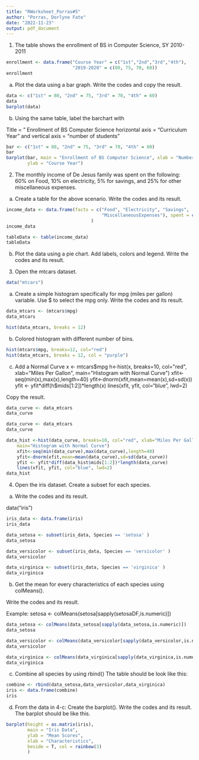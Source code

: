 ```yaml
---
title: "RWorksheet_Porras#5"
author: "Porras, Dorlyne Fate"
date: "2022-11-23"
output: pdf_document
---
```


1. The table shows the enrollment of BS in Computer Science, SY 2010-2011

```r

enrollment <- data.frame("Course Year" = c("1st","2nd","3rd","4th"),
                         "2019-2020" = c(80, 75, 70, 60))
enrollment
```

a. Plot the data using a bar graph. Write the codes and copy the result.

```r
data <- c("1st" = 80, "2nd" = 75, "3rd" = 70, "4th" = 60)
data
barplot(data)
```


b. Using the same table, label the barchart with

Title = ” Enrollment of BS Computer Science
horizontal axis = “Curriculum Year” and
vertical axis = “number of students”

```r
bar <- c("1st" = 80, "2nd" = 75, "3rd" = 70, "4th" = 60)
bar
barplot(bar, main = "Enrollment of BS Computer Science", xlab = "Number of Students", 
        ylab = "Course Year")
```

2. The monthly income of De Jesus family was spent on the following: 60% on Food,
10% on electricity, 5% for savings, and 25% for other miscellaneous expenses.

a. Create a table for the above scenario. Write the codes and its result.

```r

income_data <- data.frame(facts = c("Food", "Electricity", "Savings", 
                                    "MiscellaneousExpenses"), spent = c(60,10,5,25)
                                )
income_data

tableData <- table(income_data)
tableData

```

b. Plot the data using a pie chart. Add labels, colors and legend.
Write the codes and its result.



3. Open the mtcars dataset.

```r
data("mtcars")
```


a. Create a simple histogram specifically for mpg (miles per gallon) variable.
Use $ to select the mpg only. Write the codes and its result.


```r

data_mtcars <- (mtcars$mpg)
data_mtcars

hist(data_mtcars, breaks = 12)
```


b. Colored histogram with different number of bins.
```r
hist(mtcars$mpg, breaks=12, col="red")
hist(data_mtcars, breaks = 12, col = "purple")

```

c. Add a Normal Curve
x <- mtcars$mpg
h<-hist(x, breaks=10, col="red", xlab="Miles Per Gallon",
        main="Histogram with Normal Curve")
xfit<-seq(min(x),max(x),length=40)
yfit<-dnorm(xfit,mean=mean(x),sd=sd(x))
yfit <- yfit*diff(h$mids[1:2])*length(x)
lines(xfit, yfit, col="blue", lwd=2)

Copy the result.

```r
data_curve <- data_mtcars
data_curve
```

```r
data_curve <- data_mtcars
data_curve

data_hist <-hist(data_curve, breaks=10, col="red", xlab="Miles Per Gallon",
    main="Histogram with Normal Curve")
    xfit<-seq(min(data_curve),max(data_curve),length=40)
    yfit<-dnorm(xfit,mean=mean(data_curve),sd=sd(data_curve))
    yfit <- yfit*diff(data_hist$mids[1:2])*length(data_curve)
    lines(xfit, yfit, col="blue", lwd=2)
data_hist

```
4. Open the iris dataset. Create a subset for each species.

a. Write the codes and its result.

data("iris")

```r
iris_data <- data.frame(iris)
iris_data
```

```r
data_setosa <- subset(iris_data, Species == 'setosa' )
data_setosa

data_versicolor <- subset(iris_data, Species == 'versicolor' )
data_versicolor

data_virginica <- subset(iris_data, Species == 'virginica' )
data_virginica

```

b. Get the mean for every characteristics of each species using colMeans().

Write the codes and its result.

Example: setosa <- colMeans(setosa[sapply(setosaDF,is.numeric)])

```r
data_setosa <- colMeans(data_setosa[sapply(data_setosa,is.numeric)])
data_setosa

data_versicolor <- colMeans(data_versicolor[sapply(data_versicolor,is.numeric)])
data_versicolor

data_virginica <- colMeans(data_virginica[sapply(data_virginica,is.numeric)])
data_virginica
```

c. Combine all species by using rbind()
The table should be look like this:

```r
combine <- rbind(data_setosa,data_versicolor,data_virginica)
iris <- data.frame(combine)
iris
```

d. From the data in 4-c: Create the barplot().
Write the codes and its result.
The barplot should be like this.

```r
barplot(height = as.matrix(iris),
        main = "Iris Data",
        ylab = "Mean Scores",
        xlab = "Characteristics",
        beside = T, col = rainbow(3)
        )
```